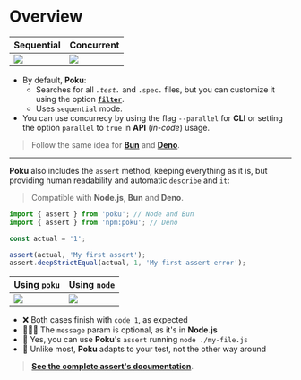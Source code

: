 
# Overview

[bun-version-url]: https://github.com/oven-sh/bun
[deno-version-url]: https://github.com/denoland/deno

| Sequential               | Concurrent              |
| ------------------------ | ----------------------- |
| <img src={SEQUENTIAL} /> | <img src={PARALLEL}  /> |

- By default, **Poku**:
  - Searches for all _`.test.`_ and `.spec.` files, but you can customize it using the option [**`filter`**](/docs/documentation/poku/configs/filter).
  - Uses `sequential` mode.
- You can use concurrecy by using the flag `--parallel` for **CLI** or setting the option `parallel` to `true` in **API** (_in-code_) usage.

> Follow the same idea for [**Bun**][bun-version-url] and [**Deno**][deno-version-url].

<hr />

**Poku** also includes the `assert` method, keeping everything as it is, but providing human readability and automatic `describe` and `it`:

> Compatible with **Node.js**, **Bun** and **Deno**.

```ts
import { assert } from 'poku'; // Node and Bun
import { assert } from 'npm:poku'; // Deno

const actual = '1';

assert(actual, 'My first assert');
assert.deepStrictEqual(actual, 1, 'My first assert error');
```

| Using `poku`               | Using `node`               |
| -------------------------- | -------------------------- |
| <img src={ASSERT_POKU}  /> | <img src={ASSERT_NODE}  /> |

- ❌ Both cases finish with `code 1`, as expected
- 🧑🏻‍🎓 The `message` param is optional, as it's in **Node.js**
- 💚 Yes, you can use **Poku**'s `assert` running `node ./my-file.js`
- 🐷 Unlike most, **Poku** adapts to your test, not the other way around

> [**See the complete assert's documentation**](/docs/documentation/assert).
